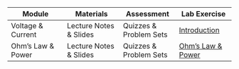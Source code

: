 | Module | Materials | Assessment | Lab Exercise |
| --- | --- | --- | --- |
| Voltage & Current | Lecture Notes & Slides | Quizzes & Problem Sets | [Introduction](labs/introduction.qmd)
| Ohm's Law & Power | Lecture Notes & Slides | Quizzes & Problem Sets | [Ohm's Law & Power](labs/ohms_power.qmd)